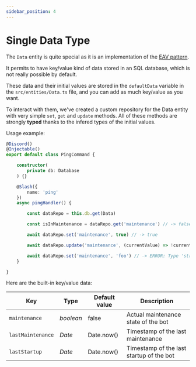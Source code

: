 ```yaml
---
sidebar_position: 4
---
```


# Single Data Type

The `Data` entity is quite special as it is an implementation of the [EAV pattern](https://en.wikipedia.org/wiki/Entity%E2%80%93attribute%E2%80%93value_model).

It permits to have key/value kind of data stored in an SQL database, which is not really possible by default.

These data and their initial values are stored in the `defaultData` variable in the `src/entities/Data.ts` file, and you can add as much key/value as you want.

To interact with them, we've created a custom repository for the Data entity with very simple `set`, `get` and `update` methods. All of these methods are strongly **typed** thanks to the infered types of the initial values.

Usage example:

```ts
@Discord()
@Injectable()
export default class PingCommand {

    constructor(
        private db: Database
    ) {}

    @Slash({ 
        name: 'ping' 
    })
    async pingHandler() {

        const dataRepo = this.db.get(Data)

        const isInMaintenance = dataRepo.get('maintenance') // -> false

        await dataRepo.set('maintenance', true) // -> true

        await dataRepo.update('maintenance', (currentValue) => !currentValue) // -> false

        await dataRepo.set('maintenance', 'foo') // -> ERROR: Type 'string' is not assignable to type 'boolean'
    }

}
```

Here are the built-in key/value data:

| Key               | Type      | Default value | Description                              |
|-------------------|-----------|---------------|------------------------------------------|
| `maintenance`     | *boolean* | false         | Actual maintenance state of the bot      |
| `lastMaintenance` | *Date*    | Date.now()    | Timestamp of the last maintenance        |
| `lastStartup`     | *Date*    | Date.now()    | Timestamp of the last startup of the bot |